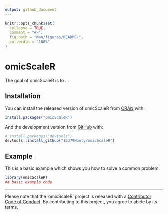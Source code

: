 ```yaml
---
output: github_document
---
```


<!-- README.md is generated from README.Rmd. Please edit that file -->

```r
knitr::opts_chunk$set(
  collapse = TRUE,
  comment = "#>",
  fig.path = "man/figures/README-",
  out.width = "100%"
)
```

# omicScaleR

<!-- badges: start -->
<!-- badges: end -->

The goal of omicScaleR is to ...

## Installation

You can install the released version of omicScaleR from [CRAN](https://CRAN.R-project.org) with:

``` r
install.packages("omicScaleR")
```

And the development version from [GitHub](https://github.com/) with:

``` r
# install.packages("devtools")
devtools::install_github("12379Monty/omicScaleR")
```
## Example

This is a basic example which shows you how to solve a common problem:

```r
library(omicScaleR)
## basic example code
```


-----

Please note that the 'omicScaleR' project is released with a [Contributor Code of Conduct](.github/CODE_OF_CONDUCT.md). By contributing to this project, you agree to abide by its terms.

<!--

Rscript -e "rmarkdown::render('README.Rmd')"

-->
